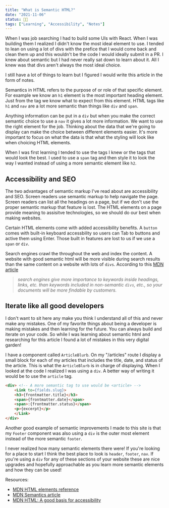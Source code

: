 ```yaml
---
title: "What is Semantic HTML?"
date: "2021-11-06"
status: 👩‍🌾
tags: ["Learning", "Accessibility", "Notes"]
---
```


When I was job searching I had to build some UIs with React. When I was building them I realized I didn't know the most ideal element to use. I tended to lean on using a lot of divs with the prefice that I would come back and clean them up and this wouldn't be the code I would ideally submit in a PR. I knew about semantic but I had never really sat down to learn about it. All I knew was that divs aren't always the most ideal choice. 

I still have a lot of things to learn but I figured I would write this article in the form of notes. 

Semantics in HTML refers to the purpose of or role of that specific element. For example we know an `h1` element is the most important heading element. Just from the tag we know what to expect from this element. HTML tags like `h1` and `nav` are a lot more semantic than things like `div` and `span`. 

Anything information can be put in a `div` but when you make the correct semantic choice to use a `nav` it gives a lot more information. We want to use the right element for the job. Thinking about the data that we're going to display can make the choice between different elements easier. It's more important to focus on what the data is that what the styling will look like when choicing HTML elements. 

When I was first learning I tended to use the tags I knew or the tags that would look the best. I used to use a `span` tag and then style it to look the way I wanted instead of using a more semantic element like `h2`.

## Accessibility and SEO
The two advantages of semantic markup I've read about are accessibility and SEO. Screen readers use semantic markup to help navigate the page. Screen readers can list all the headings on a page, but if we don't use the proper semantic markup that feature is lost. The HTML elements on a page provide meaning to assisitve technologies, so we should do our best when making websites. 

Certain HTML elements come with added accessibility benefits. A `button` comes with built-in keyboard accessbility so users can Tab to buttons and active them using Enter. Those built in features are lost to us if we use a `span` or `div`. 

Search engines crawl the throughout the web and index the content. A website with good semantic html will be more visible during search results than the same content on a website with lots of `divs`. According to this [MDN article](https://developer.mozilla.org/en-US/docs/Learn/Accessibility/HTML)

> _search engines give more importance to keywords inside headings, links, etc. than keywords included in non-semantic `divs`, etc., so your documents will be more findable by customers._

## Iterate like all good developers
I don't want to sit here any make you think I understand all of this and never make any mistakes. One of my favorite things about being a developer is making mistakes and then learning for the future. You can always build and iterate on your code. So while I was learning about semantic html and researching for this article I found a lot of mistakes in this very digital garden! 

I have a component called `ArticleBlurb`. On my "/articles" route I display a small block for each of my articles that includes the title, date, and status of the article. This is what the `ArticleBlurb` is in charge of displaying. When I looked at the code I realized I was using a `div`. A better way of writing it would be to use the `article` tag. 

```html
<div> <!-- A more semantic tag to use would be <article> -->
    <Link to={fields.slug}>
    <h3>{frontmatter.title}</h3>
    <span>{frontmatter.date}</span>
    <span>:{frontmatter.status}</span>
    <p>{excerpt}</p>
    </Link>
</div>
```

Another good example of semantic improvements I made to this site is that my `Footer` component was also using a `div` is the outer most element instead of the more semantic `footer`. 

I never realized how many semantic elements there were! If you're looking for a place to start I think the best place to look is `header`, `footer`, `nav`. If you're using a `div` for any of these sections of your website these are nice upgrades and hopefully approachable as you learn more semantic elements and how they can be used! 


Resources: 
- [MDN HTML elements reference](https://developer.mozilla.org/en-US/docs/Web/HTML/Element)
- [MDN Semantics article](https://developer.mozilla.org/en-US/docs/Glossary/Semantics#semantics_in_html)
- [MDN HTML: A good basis for accessibility](https://developer.mozilla.org/en-US/docs/Learn/Accessibility/HTML)